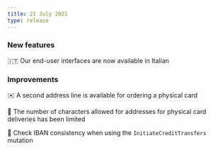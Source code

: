 ```yaml
---
title: 21 July 2021
type: release
---
```


### New features

🇮🇹 Our end-user interfaces are now available in Italian

### Improvements

✉️ A second address line is available for ordering a physical card

📮 The number of characters allowed for addresses for physical card deliveries has been limited

🧐 Check IBAN consistency when using the `InitiateCreditTransfers` mutation
